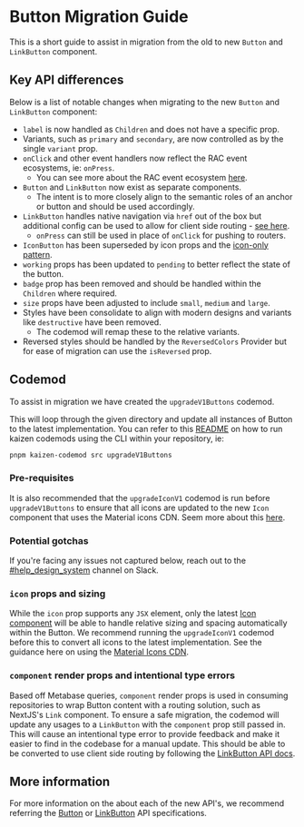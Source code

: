 
<Meta title="Components/Button/Button (next)/Migration Guide" />

# Button Migration Guide

This is a short guide to assist in migration from the old to new `Button` and `LinkButton` component.

## Key API differences

Below is a list of notable changes when migrating to the new `Button` and `LinkButton` component:

- `label` is now handled as `Children` and does not have a specific prop.
- Variants, such as `primary` and `secondary`, are now controlled as by the single `variant` prop.
- `onClick` and other event handlers now reflect the RAC event ecosystems, ie: `onPress`.
  - You can see more about the RAC event ecosystem [here](https://react-spectrum.adobe.com/react-aria/Button.html#events).
- `Button` and `LinkButton` now exist as separate components.
  - The intent is to more closely align to the semantic roles of an anchor or button and should be used accordingly.
- `LinkButton` handles native navigation via `href` out of the box but additional config can be used to allow for client side routing - [see here](/docs/components-linkbutton-api-specification--docs#client-side-routing).
  - `onPress` can still be used in place of `onClick` for pushing to routers.
- `IconButton` has been superseded by icon props and the [icon-only pattern](/docs/components-button-button-v3-api-specification--docs#icon-only-button-and-hashiddenlabel).
- `working` props has been updated to `pending` to better reflect the state of the button.
- `badge` prop has been removed and should be handled within the `Children` where required.
- `size` props have been adjusted to include `small`, `medium` and `large`.
- Styles have been consolidate to align with modern designs and variants like `destructive` have been removed.
  - The codemod will remap these to the relative variants.
- Reversed styles should be handled by the `ReversedColors` Provider but for ease of migration can use the `isReversed` prop.

## Codemod

To assist in migration we have created the `upgradeV1Buttons` codemod.

This will loop through the given directory and update all instances of Button to the latest implementation. You can refer to this [README](https://github.com/cultureamp/kaizen-design-system/blob/main/packages/components/codemods/README.md#kaizen-codemods) on how to run kaizen codemods using the CLI within your repository, ie:

```bash
pnpm kaizen-codemod src upgradeV1Buttons
```

### Pre-requisites

It is also recommended that the `upgradeIconV1` codemod is run before `upgradeV1Buttons` to ensure that all icons are updated to the new `Icon` component that uses the Material icons CDN. Seem more about this [here](/docs/components-icon-icon-future-api-specification--docs#set-up).

### Potential gotchas

If you're facing any issues not captured below, reach out to the [#help_design_system](https://cultureamp.slack.com/archives/C0189KBPM4Y) channel on Slack.

### `icon` props and sizing

While the `icon` prop supports any `JSX` element, only the latest [Icon component](/docs/components-icon-icon-future-api-specification--docs) will be able to handle relative sizing and spacing automatically within the Button. We recommend running the `upgradeIconV1` codemod before this to convert all icons to the latest implementation. See the guidance here on using the [Material Icons CDN](/docs/guides-app-starter--docs#5-link-to-google-material-symbols-cdn).

### `component` render props and intentional type errors

Based off Metabase queries, `component` render props is used in consuming repositories to wrap Button content with a routing solution, such as NextJS's `Link` component. To ensure a safe migration, the codemod will update any usages to a `LinkButton` with the `component` prop still passed in. This will cause an intentional type error to provide feedback and make it easier to find in the codebase for a manual update. This should be able to be converted to use client side routing by following the [LinkButton API docs](https://cultureamp.design/?path=/docs/components-linkbutton-api-specification--docs).

## More information

For more information on the about each of the new API's, we recommend referring the [Button](/docs/components-button-button-v3-api-specification--docs) or [LinkButton](/docs/components-linkbutton-api-specification--docs) API specifications.
